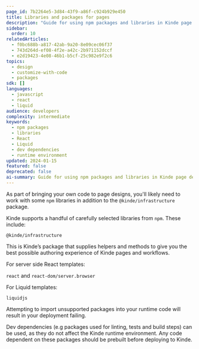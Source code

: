 ```yaml
---
page_id: 7b2264e5-3d84-43f9-a86f-c924b929e450
title: Libraries and packages for pages
description: "Guide for using npm packages and libraries in Kinde page designs including supported packages, React templates, and development dependencies."
sidebar:
  order: 10
relatedArticles:
  - f0bc688b-a817-42ab-9a20-8e09cec06f37
  - 743d264d-ef08-4f2e-a42c-2b971152dccf
  - e2d19423-4e08-46b1-b5cf-25c982e9f2c6
topics:
  - design
  - customize-with-code
  - packages
sdk: []
languages:
  - javascript
  - react
  - liquid
audience: developers
complexity: intermediate
keywords:
  - npm packages
  - libraries
  - React
  - Liquid
  - dev dependencies
  - runtime environment
updated: 2024-01-15
featured: false
deprecated: false
ai-summary: Guide for using npm packages and libraries in Kinde page designs including supported packages, React templates, and development dependencies.
---
```


As part of bringing your own code to page designs, you'll likely need to work with some `npm` libraries in addition to the `@kinde/infrastructure` package.

Kinde supports a handful of carefully selected libraries from `npm`. These include:

`@kinde/infrastructure`

This is Kinde’s package that supplies helpers and methods to give you the best possible authoring experience of Kinde pages and workflows.

For server side React templates:

`react` and `react-dom/server.browser`

For Liquid templates:

`liquidjs`

Attempting to import unsupported packages into your runtime code will result in your deployment failing.

Dev dependencies (e.g packages used for linting, tests and build steps) can be used, as they do not affect the Kinde runtime environment. Any code dependent on these packages should be prebuilt before deploying to Kinde.
